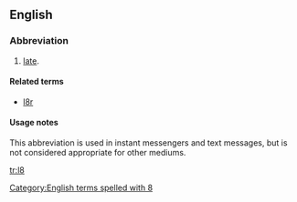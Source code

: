 ==English==

===Abbreviation===
{{rfc-header|Abbreviation}}
{{head|en|abbreviation}}

# {{context|Internet slang|text messaging|lang=en}} [[late]].

====Related terms====
* [[l8r]]

====Usage notes====
This abbreviation is used in instant messengers and text messages, but is not considered appropriate for other mediums.

[[Category:English terms spelled with 8]]

[[tr:l8]]